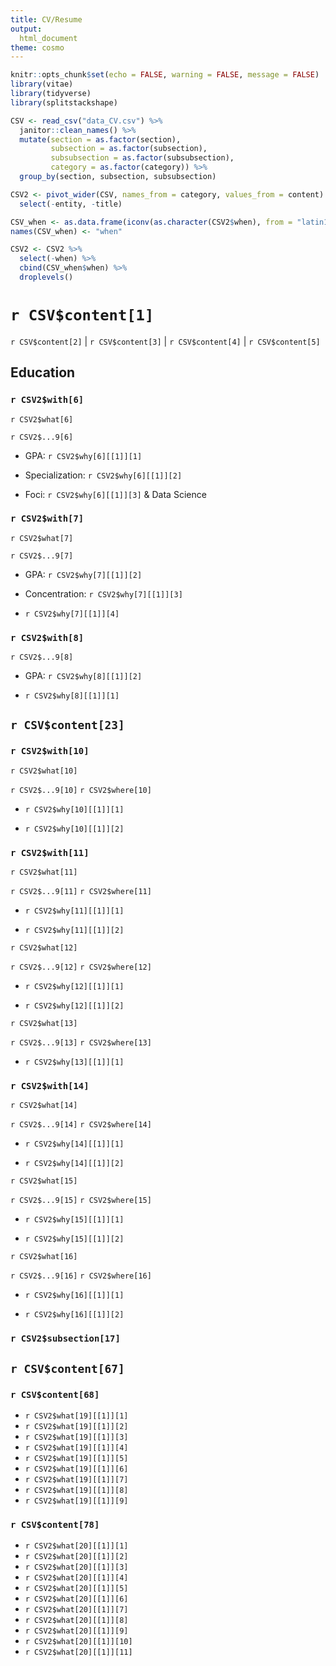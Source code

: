 ```yaml
---
title: CV/Resume
output:
  html_document
theme: cosmo
---
```


```r
knitr::opts_chunk$set(echo = FALSE, warning = FALSE, message = FALSE)
library(vitae)
library(tidyverse)
library(splitstackshape)

```

```r

CSV <- read_csv("data_CV.csv") %>%
  janitor::clean_names() %>%
  mutate(section = as.factor(section),
         subsection = as.factor(subsection),
         subsubsection = as.factor(subsubsection),
         category = as.factor(category)) %>% 
  group_by(section, subsection, subsubsection)

CSV2 <- pivot_wider(CSV, names_from = category, values_from = content) %>% 
  select(-entity, -title)

CSV_when <- as.data.frame(iconv(as.character(CSV2$when), from = "latin1", to = "ASCII", sub="-")) %>% ungroup() %>% droplevels()
names(CSV_when) <- "when"

CSV2 <- CSV2 %>%
  select(-when) %>% 
  cbind(CSV_when$when) %>% 
  droplevels()

```

# `r CSV$content[1]`

 `r CSV$content[2]` | `r CSV$content[3]` | `r CSV$content[4]` | `r CSV$content[5]`

## Education

### `r CSV2$with[6]`

`r CSV2$what[6]`

`r CSV2$...9[6]`

- GPA: `r CSV2$why[6][[1]][1]`

- Specialization: `r CSV2$why[6][[1]][2]`

- Foci: `r CSV2$why[6][[1]][3]` & Data Science


### `r CSV2$with[7]`

`r CSV2$what[7]`

`r CSV2$...9[7]`

- GPA: `r CSV2$why[7][[1]][2]`

- Concentration:  `r CSV2$why[7][[1]][3]`

- `r CSV2$why[7][[1]][4]`


### `r CSV2$with[8]`

`r CSV2$...9[8]`

- GPA: `r CSV2$why[8][[1]][2]`

- `r CSV2$why[8][[1]][1]`



## `r CSV$content[23]`

### `r CSV2$with[10]`

`r CSV2$what[10]`

`r CSV2$...9[10]`
`r CSV2$where[10]`

- `r CSV2$why[10][[1]][1]`

- `r CSV2$why[10][[1]][2]`


### `r CSV2$with[11]`

`r CSV2$what[11]`

`r CSV2$...9[11]`
`r CSV2$where[11]`

- `r CSV2$why[11][[1]][1]`

- `r CSV2$why[11][[1]][2]`


`r CSV2$what[12]`

`r CSV2$...9[12]`
`r CSV2$where[12]`

- `r CSV2$why[12][[1]][1]`

- `r CSV2$why[12][[1]][2]`


`r CSV2$what[13]`

`r CSV2$...9[13]`
`r CSV2$where[13]`

- `r CSV2$why[13][[1]][1]`


### `r CSV2$with[14]`

`r CSV2$what[14]`

`r CSV2$...9[14]`
`r CSV2$where[14]`

- `r CSV2$why[14][[1]][1]`

- `r CSV2$why[14][[1]][2]`

`r CSV2$what[15]`

`r CSV2$...9[15]`
`r CSV2$where[15]`

- `r CSV2$why[15][[1]][1]`

- `r CSV2$why[15][[1]][2]`

`r CSV2$what[16]`

`r CSV2$...9[16]`
`r CSV2$where[16]`

- `r CSV2$why[16][[1]][1]`

- `r CSV2$why[16][[1]][2]`


### `r CSV2$subsection[17]`



## `r CSV$content[67]`
### `r CSV$content[68]`
- `r CSV2$what[19][[1]][1]`
- `r CSV2$what[19][[1]][2]`
- `r CSV2$what[19][[1]][3]`
- `r CSV2$what[19][[1]][4]`
- `r CSV2$what[19][[1]][5]`
- `r CSV2$what[19][[1]][6]`
- `r CSV2$what[19][[1]][7]`
- `r CSV2$what[19][[1]][8]`
- `r CSV2$what[19][[1]][9]`

### `r CSV$content[78]`
- `r CSV2$what[20][[1]][1]`
- `r CSV2$what[20][[1]][2]`
- `r CSV2$what[20][[1]][3]`
- `r CSV2$what[20][[1]][4]`
- `r CSV2$what[20][[1]][5]`
- `r CSV2$what[20][[1]][6]`
- `r CSV2$what[20][[1]][7]`
- `r CSV2$what[20][[1]][8]`
- `r CSV2$what[20][[1]][9]`
- `r CSV2$what[20][[1]][10]`
- `r CSV2$what[20][[1]][11]`